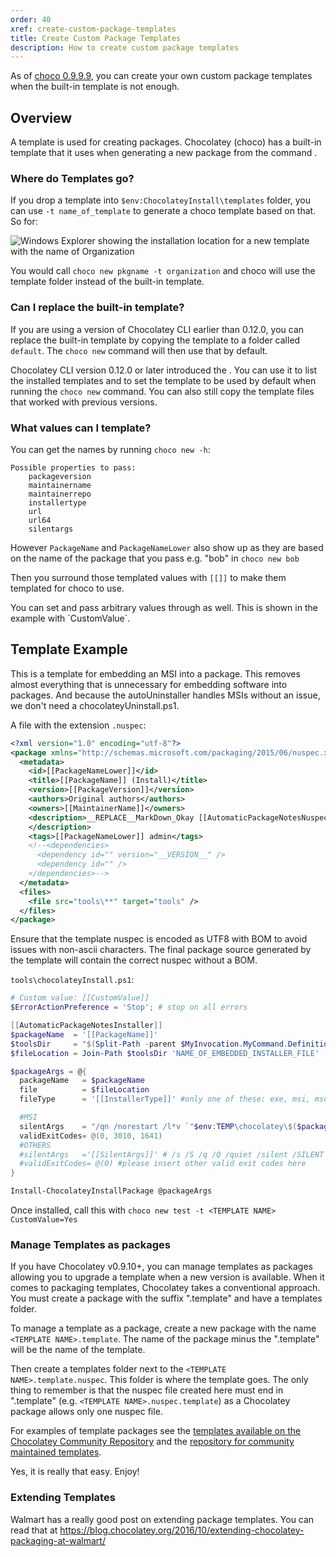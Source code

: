 ```yaml
---
order: 40
xref: create-custom-package-templates
title: Create Custom Package Templates
description: How to create custom package templates
---
```


As of [choco 0.9.9.9](https://github.com/chocolatey/choco/issues/76), you can create your own custom package templates when the built-in template is not enough.

## Overview

A template is used for creating packages. Chocolatey (choco) has a built-in template that it uses when generating a new package from the command <Xref title="`choco new`" value="choco-command-new" />.

### Where do Templates go?

If you drop a template into `$env:ChocolateyInstall\templates` folder, you can use `-t name_of_template` to generate a choco template based on that. So for:

![Windows Explorer showing the installation location for a new template with the name of Organization](https://img.chocolatey.org/docs/features/choco-templates-location.png)

You would call `choco new pkgname -t organization` and choco will use the template folder instead of the built-in template.

### Can I replace the built-in template?

If you are using a version of Chocolatey CLI earlier than 0.12.0, you can replace the built-in template by copying the template to a folder called `default`. The `choco new` command will then use that by default.

Chocolatey CLI version 0.12.0 or later introduced the <Xref title="`choco template` command" value="choco-command-template" />. You can use it to list the installed templates and <Xref title="set the `defaultTemplateName`" value="configuration" anchor="general" /> to set the template to be used by default when running the `choco new` command. You can also still copy the template files that worked with previous versions.

### What values can I template?

You can get the names by running `choco new -h`:

```
Possible properties to pass:
    packageversion
    maintainername
    maintainerrepo
    installertype
    url
    url64
    silentargs
```

However `PackageName` and `PackageNameLower` also show up as they are based on the name of the package that you pass e.g. "bob" in `choco new bob`

Then you surround those templated values with `[[]]` to make them templated for choco to use.

<Callout type="info">
    You can set and pass arbitrary values through as well. This is shown in the example with `CustomValue`.
</Callout>

## Template Example

This is a template for embedding an MSI into a package. This removes almost everything that is unnecessary for embedding software into packages. And because the autoUninstaller handles MSIs without an issue, we don't need a chocolateyUninstall.ps1.

A file with the extension `.nuspec`:

```xml
<?xml version="1.0" encoding="utf-8"?>
<package xmlns="http://schemas.microsoft.com/packaging/2015/06/nuspec.xsd">
  <metadata>
    <id>[[PackageNameLower]]</id>
    <title>[[PackageName]] (Install)</title>
    <version>[[PackageVersion]]</version>
    <authors>Original authors</authors>
    <owners>[[MaintainerName]]</owners>
    <description>__REPLACE__MarkDown_Okay [[AutomaticPackageNotesNuspec]]
    </description>
    <tags>[[PackageNameLower]] admin</tags>
    <!--<dependencies>
      <dependency id="" version="__VERSION__" />
      <dependency id="" />
    </dependencies>-->
  </metadata>
  <files>
    <file src="tools\**" target="tools" />
  </files>
</package>
```

<Callout type="info">
    Ensure that the template nuspec is encoded as UTF8 with BOM to avoid issues with non-ascii characters. The final package source generated by the template will contain the correct nuspec without a BOM.
</Callout>

`tools\chocolateyInstall.ps1`:

```powershell
# Custom value: [[CustomValue]]
$ErrorActionPreference = 'Stop'; # stop on all errors

[[AutomaticPackageNotesInstaller]]
$packageName  = '[[PackageName]]'
$toolsDir     = "$(Split-Path -parent $MyInvocation.MyCommand.Definition)"
$fileLocation = Join-Path $toolsDir 'NAME_OF_EMBEDDED_INSTALLER_FILE'

$packageArgs = @{
  packageName   = $packageName
  file          = $fileLocation
  fileType      = '[[InstallerType]]' #only one of these: exe, msi, msu

  #MSI
  silentArgs    = "/qn /norestart /l*v `"$env:TEMP\chocolatey\$($packageName)\$($packageName).MsiInstall.log`""
  validExitCodes= @(0, 3010, 1641)
  #OTHERS
  #silentArgs   ='[[SilentArgs]]' # /s /S /q /Q /quiet /silent /SILENT /VERYSILENT -s - try any of these to get the silent installer
  #validExitCodes= @(0) #please insert other valid exit codes here
}

Install-ChocolateyInstallPackage @packageArgs
```

Once installed, call this with `choco new test -t <TEMPLATE NAME> CustomValue=Yes`

### Manage Templates as packages

If you have Chocolatey v0.9.10+, you can manage templates as packages allowing you to upgrade a template when a new version is available. When it comes to packaging templates, Chocolatey takes a conventional approach. You must create a package with the suffix ".template" and have a templates folder.

To manage a template as a package, create a new package with the name `<TEMPLATE NAME>.template`. The name of the package minus the ".template" will be the name of the template.

Then create a templates folder next to the `<TEMPLATE NAME>.template.nuspec`. This folder is where the template goes. The only thing to remember is that the nuspec file created here must end in ".template"  (e.g. `<TEMPLATE NAME>.nuspec.template`) as a Chocolatey package allows only one nuspec file.

For examples of template packages see the [templates available on the Chocolatey Community Repository](https://community.chocolatey.org/packages?q=id%3A.template) and the [repository for community maintained templates](https://github.com/chocolatey-community/chocolatey-templates).

Yes, it is really that easy. Enjoy!

### Extending Templates

Walmart has a really good post on extending package templates. You can read that at https://blog.chocolatey.org/2016/10/extending-chocolatey-packaging-at-walmart/
